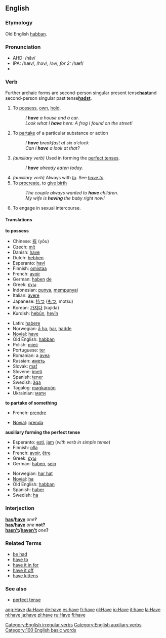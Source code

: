 ==English==

{{rank|on|her|which|25|have|or|from|this}}

===Etymology===
Old English [[habban]].

===Pronunciation===
*AHD: /hăv/
*IPA: /hæv/, /həv/, /əv/, ''for 2:'' /hæf/
*{{audio|en-us-have.ogg|Audio (US)}}

===Verb===
[[Category:English irregular verbs]]
{{en-verb2|'''to have'''|'''[[has]] '''or, archaic,''' [[hath]]'''|'''[[had]]'''|'''[[had]]'''|'''[[having]]'''}}
{{red}}
Further archaic forms are second-person singular present tense''' [[hast]] '''and second-person singular past tense''' [[hadst]]'''.
{{bottom}}

#{{transitive}} To [[possess]], [[own]], [[hold]].
#:''I '''have''' a house and a car.''
#:''Look what I '''have''' here: A frog I found on the street!''
#{{transitive}} To [[partake]] of a particular substance or action
#:''I '''have''' breakfast at six o'clock''
#:''Can I '''have''' a look at that?''
#''(auxiliary verb)'' Used in forming the [[perfect tense]]s.
#:''I '''have''' already eaten today.''
#''(auxiliary verb)'' Always with ''[[to]]''. See ''[[have to]]''.
#To [[procreate]], to [[give birth]]
#:''The couple always wanted to '''have''' children.''
#:''My wife is '''having''' the baby right now!''
#To engage in sexual intercourse.

====Translations====
'''to possess'''
{{top}}
*Chinese: [[有]] (yǒu) 
*Czech: [[mít]] 
*Danish: [[have]] 
*Dutch: [[hebben]] 
*Esperanto: [[havi]] 
*Finnish: [[omistaa]] 
*French: [[avoir]]
*German: [[haben]] [[:de:haben|de]]
*Greek: [[έχω]] 
*Indonesian: [[punya]], [[punya|mempunyai]] 
*Italian: [[avere]]
*Japanese: [[持つ]] ([[もつ]], motsu)
*Korean: [[가지다]] (kajida)
*Kurdish: [[hebûn]], [[heyîn]]
{{mid}}
*Latin: [[habere]]
*Norwegian: [[å ha]], [[har]], [[hadde]]
*[[Novial]]: [[have]]
*Old English: [[habban]]
*Polish: [[mieć]]
*Portuguese: [[ter]]
*Romanian: a [[avea]]
*Russian: [[иметь]]
*Slovak: [[mať]]
*Slovene: [[imeti]]
*Spanish: [[tener]]
*Swedish: [[äga]]
*Tagalog: [[magkaroón]]
*Ukrainian: [[мати#Verb|мати]]
{{bottom}}

'''to partake of something'''
{{top}}
*French: [[prendre]]
{{mid}}
*[[Novial]]: [[prenda]]
{{bottom}}

'''auxiliary forming the perfect tense'''
{{top}}
*Esperanto: [[esti]], [[jam]] (''with verb in simple tense'')
*Finnish: [[olla]]
*French: [[avoir]], [[être]]
*Greek: [[έχω]] 
*German: [[haben]], [[sein]]
{{mid}}
*Norwegian: [[har hat]]
*[[Novial]]: [[ha]]
*Old English: [[habban]]
*Spanish: [[haber]]
*Swedish: [[ha]]
{{bottom}}

===Interjection===
'''[[has]]/[[have]]''' ''one'''''?'''<BR>
'''[[has]]/[[have]]''' ''one'' '''not?'''<BR>
'''[[hasn't]]/[[haven't]]''' ''one'''''?'''

===Related Terms===
*[[be had]]
*[[have to]]
*[[have it in for]]
*[[have it off]]
*[[have kittens]]

===See also===
*[[perfect tense]]

[[Category:English auxiliary verbs]]
[[Category:100 English basic words]]

[[ang:Have]]
[[da:Have]]
[[de:have]]
[[es:have]]
[[fr:have]]
[[gl:Have]]
[[io:Have]]
[[it:have]]
[[la:Have]]
[[nl:have]]
[[ja:have]]
[[pl:have]]
[[ru:Have]]
[[fi:have]]